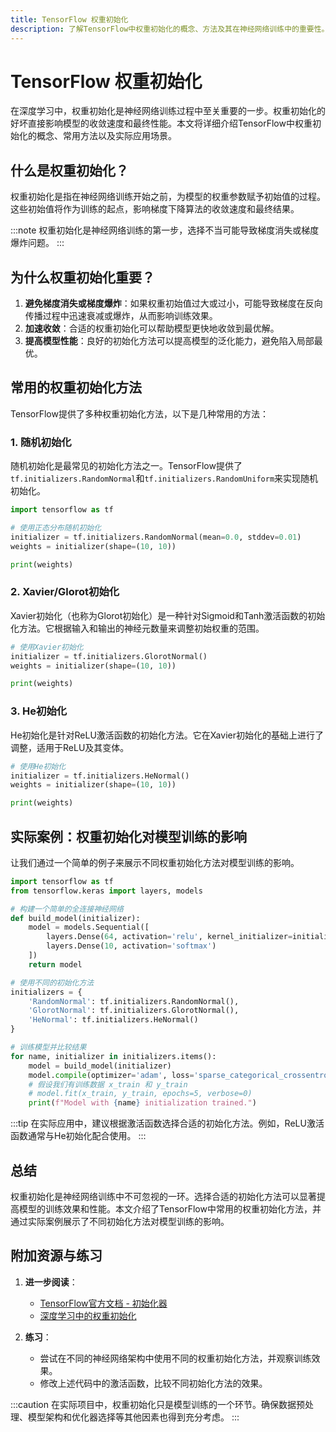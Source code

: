 ```yaml
---
title: TensorFlow 权重初始化
description: 了解TensorFlow中权重初始化的概念、方法及其在神经网络训练中的重要性。本文适合初学者，包含代码示例和实际案例。
---
```


# TensorFlow 权重初始化

在深度学习中，权重初始化是神经网络训练过程中至关重要的一步。权重初始化的好坏直接影响模型的收敛速度和最终性能。本文将详细介绍TensorFlow中权重初始化的概念、常用方法以及实际应用场景。

## 什么是权重初始化？

权重初始化是指在神经网络训练开始之前，为模型的权重参数赋予初始值的过程。这些初始值将作为训练的起点，影响梯度下降算法的收敛速度和最终结果。

:::note
权重初始化是神经网络训练的第一步，选择不当可能导致梯度消失或梯度爆炸问题。
:::

## 为什么权重初始化重要？

1. **避免梯度消失或梯度爆炸**：如果权重初始值过大或过小，可能导致梯度在反向传播过程中迅速衰减或爆炸，从而影响训练效果。
2. **加速收敛**：合适的权重初始化可以帮助模型更快地收敛到最优解。
3. **提高模型性能**：良好的初始化方法可以提高模型的泛化能力，避免陷入局部最优。

## 常用的权重初始化方法

TensorFlow提供了多种权重初始化方法，以下是几种常用的方法：

### 1. 随机初始化

随机初始化是最常见的初始化方法之一。TensorFlow提供了`tf.initializers.RandomNormal`和`tf.initializers.RandomUniform`来实现随机初始化。

```python
import tensorflow as tf

# 使用正态分布随机初始化
initializer = tf.initializers.RandomNormal(mean=0.0, stddev=0.01)
weights = initializer(shape=(10, 10))

print(weights)
```

### 2. Xavier/Glorot初始化

Xavier初始化（也称为Glorot初始化）是一种针对Sigmoid和Tanh激活函数的初始化方法。它根据输入和输出的神经元数量来调整初始权重的范围。

```python
# 使用Xavier初始化
initializer = tf.initializers.GlorotNormal()
weights = initializer(shape=(10, 10))

print(weights)
```

### 3. He初始化

He初始化是针对ReLU激活函数的初始化方法。它在Xavier初始化的基础上进行了调整，适用于ReLU及其变体。

```python
# 使用He初始化
initializer = tf.initializers.HeNormal()
weights = initializer(shape=(10, 10))

print(weights)
```

## 实际案例：权重初始化对模型训练的影响

让我们通过一个简单的例子来展示不同权重初始化方法对模型训练的影响。

```python
import tensorflow as tf
from tensorflow.keras import layers, models

# 构建一个简单的全连接神经网络
def build_model(initializer):
    model = models.Sequential([
        layers.Dense(64, activation='relu', kernel_initializer=initializer, input_shape=(784,))),
        layers.Dense(10, activation='softmax')
    ])
    return model

# 使用不同的初始化方法
initializers = {
    'RandomNormal': tf.initializers.RandomNormal(),
    'GlorotNormal': tf.initializers.GlorotNormal(),
    'HeNormal': tf.initializers.HeNormal()
}

# 训练模型并比较结果
for name, initializer in initializers.items():
    model = build_model(initializer)
    model.compile(optimizer='adam', loss='sparse_categorical_crossentropy', metrics=['accuracy'])
    # 假设我们有训练数据 x_train 和 y_train
    # model.fit(x_train, y_train, epochs=5, verbose=0)
    print(f"Model with {name} initialization trained.")
```

:::tip
在实际应用中，建议根据激活函数选择合适的初始化方法。例如，ReLU激活函数通常与He初始化配合使用。
:::

## 总结

权重初始化是神经网络训练中不可忽视的一环。选择合适的初始化方法可以显著提高模型的训练效果和性能。本文介绍了TensorFlow中常用的权重初始化方法，并通过实际案例展示了不同初始化方法对模型训练的影响。

## 附加资源与练习

1. **进一步阅读**：
   - [TensorFlow官方文档 - 初始化器](https://www.tensorflow.org/api_docs/python/tf/keras/initializers)
   - [深度学习中的权重初始化](https://towardsdatascience.com/weight-initialization-in-neural-networks-a-journey-from-the-basics-to-momentum-5e3f4dbd1a0e)

2. **练习**：
   - 尝试在不同的神经网络架构中使用不同的权重初始化方法，并观察训练效果。
   - 修改上述代码中的激活函数，比较不同初始化方法的效果。

:::caution
在实际项目中，权重初始化只是模型训练的一个环节。确保数据预处理、模型架构和优化器选择等其他因素也得到充分考虑。
:::
